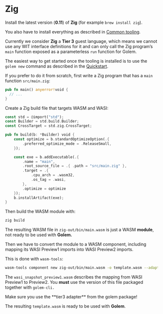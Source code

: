 
# Zig

Install the latest version (**0.11**) of **Zig** (for example `brew install zig`). 

You also have to install everything as described in [Common tooling](/building-templates/common-tooling).

Currently we consider **Zig** a **Tier 3** guest language, which means we cannot use any WIT interface definitions for it and can only call the Zig program’s `main` function exposed as a parameterless `run` function for Golem.

The easiest way to get started once the tooling is installed is to use the `golem new` command as described in the [Quickstart](/getting-started/quick-start). 

If you prefer to do it from scratch, first write a Zig program that has a `main` function `src/main.zig`:

```rust
pub fn main() anyerror!void {
  // ...
}
```

Create a Zig build file that targets WASM and WASI:

```rust
const std = @import("std");
const Builder = std.build.Builder;
const CrossTarget = std.zig.CrossTarget;

pub fn build(b: *Builder) void {
    const optimize = b.standardOptimizeOption(.{
        .preferred_optimize_mode = .ReleaseSmall,
    });

    const exe = b.addExecutable(.{
        .name = "main", 
        .root_source_file = .{ .path = "src/main.zig" },
        .target = .{
            .cpu_arch = .wasm32,
            .os_tag = .wasi,
        },
        .optimize = optimize
    });
    b.installArtifact(exe);
}
```

Then build the WASM module with:

```bash
zig build
```

The resulting WASM file in `zig-out/bin/main.wasm` is just a WASM **module**, not ready to be used with **Golem.**

Then we have to convert the module to a WASM component, including mapping its WASI Preview1 imports into WASI Preview2 imports. 

This is done with `wasm-tools`:

```bash
wasm-tools component new zig-out/bin/main.wasm -o template.wasm --adapt tier3/wasi_snapshot_preview1.wasm
```

The `wasi_snapshot_preview1.wasm` describes the mapping from WASI Preview1 to Preview2. You **must** use the version of this file packaged together with `golem-cli.`

<Callout>
    Make sure you use the **tier3 adapter** from the golem package!
</Callout>

The resulting `template.wasm` is ready to be used with **Golem**.
